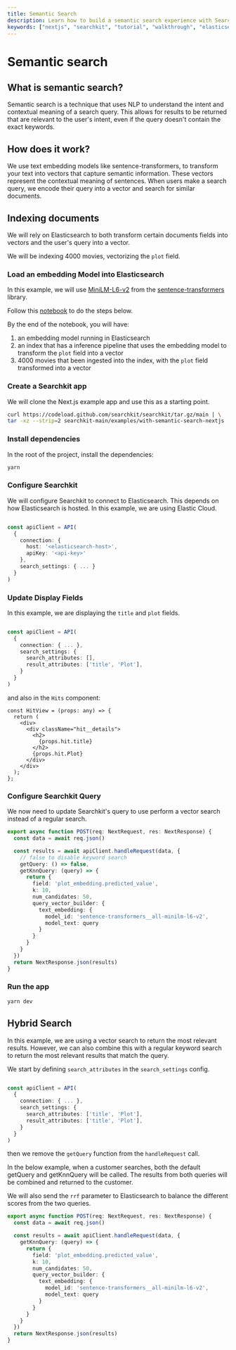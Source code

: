 ```yaml
---
title: Semantic Search
description: Learn how to build a semantic search experience with Searchkit and Next.js
keywords: ["nextjs", "searchkit", "tutorial", "walkthrough", "elasticsearch", "react", "javascript", "typescript", "search", "search ui", "search experience", "site search", "semantic search"]
---
```


# Semantic search

## What is semantic search?

Semantic search is a technique that uses NLP to understand the intent and contextual meaning of a search query. This allows for results to be returned that are relevant to the user's intent, even if the query doesn't contain the exact keywords.

## How does it work?

We use text embedding models like sentence-transformers, to transform your text into vectors that capture semantic information. These vectors represent the contextual meaning of sentences. When users make a search query, we encode their query into a vector and search for similar documents.

## Indexing documents

We will rely on Elasticsearch to both transform certain documents fields into vectors and the user's query into a vector. 

We will be indexing 4000 movies, vectorizing the `plot` field.

### Load an embedding Model into Elasticsearch

In this example, we will use [MiniLM-L6-v2](https://huggingface.co/sentence-transformers/all-MiniLM-L6-v2) from the [sentence-transformers](https://www.sbert.net/docs/pretrained_models.html) library. 

Follow this [notebook](https://colab.research.google.com/github/searchkit/searchkit/blob/main/notebooks/semantic-search.ipynb) to do the steps below. 

By the end of the notebook, you will have:

1. an embedding model running in Elasticsearch
2. an index that has a inference pipeline that uses the embedding model to transform the `plot` field into a vector 
3. 4000 movies that been ingested into the index, with the `plot` field transformed into a vector

### Create a Searchkit app

We will clone the Next.js example app and use this as a starting point.

```bash
curl https://codeload.github.com/searchkit/searchkit/tar.gz/main | \
tar -xz --strip=2 searchkit-main/examples/with-semantic-search-nextjs
```

### Install dependencies
In the root of the project, install the dependencies:

```bash
yarn
```

### Configure Searchkit

We will configure Searchkit to connect to Elasticsearch. This depends on how Elasticsearch is hosted. In this example, we are using Elastic Cloud.

```ts filename="app/api/search/route.ts"

const apiClient = API(
  {
    connection: {
      host: '<elasticsearch-host>',
      apiKey: '<api-key>'
    },
    search_settings: { ... }
  }
)

```

### Update Display Fields

In this example, we are displaying the `title` and `plot` fields. 

```ts filename="app/api/search/route.ts"

const apiClient = API(
  {
    connection: { ... },
    search_settings: {
      search_attributes: [],
      result_attributes: ['title', 'Plot'],
    }
  }
)

```

and also in the `Hits` component:

```tsx filename="app/page.tsx"
const HitView = (props: any) => {
  return (
    <div>
      <div className="hit__details">
        <h2>
          {props.hit.title}
        </h2>
        {props.hit.Plot}
      </div>
    </div>
  );
};
```


### Configure Searchkit Query

We now need to update Searchkit's query to use perform a vector search instead of a regular search. 

```ts filename="app/api/search/route.ts"
export async function POST(req: NextRequest, res: NextResponse) {
  const data = await req.json()

  const results = await apiClient.handleRequest(data, {
    // false to disable keyword search
    getQuery: () => false,
    getKnnQuery: (query) => {
      return {
        field: 'plot_embedding.predicted_value',
        k: 10,
        num_candidates: 50,
        query_vector_builder: {
          text_embedding: {
            model_id: 'sentence-transformers__all-minilm-l6-v2',
            model_text: query
          }
        }
      }
    }
  })
  return NextResponse.json(results)
}
```

### Run the app

```bash
yarn dev
```

## Hybrid Search

In this example, we are using a vector search to return the most relevant results. However, we can also combine this with a regular keyword search to return the most relevant results that match the query. 

We start by defining `search_attributes` in the `search_settings` config.

```ts filename="app/api/search/route.ts"

const apiClient = API(
  {
    connection: { ... },
    search_settings: {
      search_attributes: ['title', 'Plot'],
      result_attributes: ['title', 'Plot'],
    }
  }
)

```

then we remove the `getQuery` function from the `handleRequest` call.

In the below example, when a customer searches, both the default getQuery and getKnnQuery will be called. The results from both queries will be combined and returned to the customer.

We will also send the `rrf` parameter to Elasticsearch to balance the different scores from the two queries.

```ts filename="app/api/search/route.ts"
export async function POST(req: NextRequest, res: NextResponse) {
  const data = await req.json()

  const results = await apiClient.handleRequest(data, {
    getKnnQuery: (query) => {
      return {
        field: 'plot_embedding.predicted_value',
        k: 10,
        num_candidates: 50,
        query_vector_builder: {
          text_embedding: {
            model_id: 'sentence-transformers__all-minilm-l6-v2',
            model_text: query
          }
        }
      }
    }
  })
  return NextResponse.json(results)
}
```

